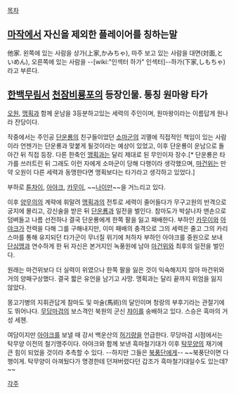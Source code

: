 [[목차]]

== [[마작]]에서 자신을 제외한 플레이어를 칭하는말 ==
他家. 왼쪽에 있는 사람을 상가(上家,かみちゃ), 마주 보고 있는 사람을 대면(対面,といめん), 오른쪽에 있는 사람을 --[wiki:"인섹터 하가" 인섹터]--하가(下家,しもちゃ)라고 부른다.

== [[한백무림서]] [[천잠비룡포]]의 등장인물. 통칭 '''원마왕''' 타가 ==
[[오원]], [[맹획]]과 함께 운남을 3등분하고있는 세력의 주인이며, 원마왕이라는 이름답게 원나라 잔당이다. 


작중에서는 주인공 [[단운룡]]의 친구들이었던 [[소마군]]의 괴멸에 직접적인 책임이 있는 사람이라 언젠가는 단운룡과 맞붙게 될것이라는 예상이 있었고, 이후 단운룡이 운남으로 돌아간 뒤 직접 등장. 다른 한축인 [[맹획]]과는 달리 제대로 된 무인이자 장수.[* 단운룡은 타가를 쓰러트린 뒤 그래도 이런 자에게 소마군이 당해 다행이라 생각했으며, [[마건위]]는 만약 오원이 다른 세력과 동맹한다면 맹획보다는 타가라고 생각하고 있었다.]

부하로 [[튠차이]], [[아야크]], [[카무이]], ~~[[나이만]]~~을 거느리고 있다.

이후 [[양무의]]의 계략에 휘말려 [[맹획]]과의 전투로 세력이 줄어들다가 무구고원의 반격으로 궁지에 몰리고, 강신술을 받은 뒤 [[단운룡]]과 일전을 벌인다. 참마도가 박살나자 맨손으로 덤벼들고 나름 선전하나 결국 단운룡에게 한쪽 팔을 잃고 패배한다. 부하인 [[카무이]]와 [[아야크]]가 전력을 다해 그를 구해내지만, 이미 패배의 충격으로 그의 세력은 줄고 그의 카리스마를 통해 유지되던 타가군이 무너질 위기에 처하자 부하인 아야크를 중원으로 보내 [[단심맹]]과 연수하게 한 뒤 자신은 본거지인 녹풍원에 남아 [[마건위]]와 최후의 일전을 벌인다. 

원래는 마건위보다 더 실력이 위였으나 한쪽 팔을 잃은 것이 익숙해지지 않아 마건위와 거의 양패구상했다. 결국 짧은 유언을 남기고 사망. 맹획과는 달리 끝까지 위엄을 잃지 않았다.

몽고기병의 지휘관답게 참마도 및 마술(馬術)의 달인이며 청랑의 부후기라는 관절기에도 뛰어나다. [[무당마검]]의 보스격인 북원의 군신 [[챠이]]를 숭배하고 있다. 스승은 흑마의 거성 세첸.

여담이지만 [[아야크]]를 보낼 때 강서 백운산의 [[허기량]]을 언급한다. 무당마검 시점에서는 탁무양 이전의 철기맹주이다. 아야크와 함께 보낸 흑마철기대가 이후 [[탁무양]]의 재기에 큰 힘이 되었을 것이라 추측할 수 있다. --하지만 그들은 [[북풍단]]에게-- ~~북풍단이면 다행이게. 탁무양이 아껴뒀다가 명경한테 던져버렸다던 갑조가 흑마철기대일수도 있는데?~~


[[각주]] 
